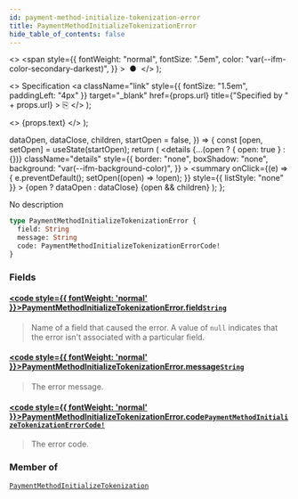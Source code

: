 ```yaml
---
id: payment-method-initialize-tokenization-error
title: PaymentMethodInitializeTokenizationError
hide_table_of_contents: false
---
```


  <>
    <span
      style={{
        fontWeight: "normal",
        fontSize: ".5em",
        color: "var(--ifm-color-secondary-darkest)",
      }}
    >
      &nbsp;●&nbsp;
    </span>
  </>
);

  <>
    Specification
    <a
      className="link"
      style={{ fontSize: "1.5em", paddingLeft: "4px" }}
      target="\_blank"
      href={props.url}
      title={"Specified by " + props.url}
    >
      ⎘
    </a>
  </>
);

  <>
    <span className={props.class}>{props.text}</span>
  </>
);


  dataOpen,
  dataClose,
  children,
  startOpen = false,
}) => {
  const [open, setOpen] = useState(startOpen);
  return (
    <details
      {...(open ? { open: true } : {})}
      className="details"
      style={{
        border: "none",
        boxShadow: "none",
        background: "var(--ifm-background-color)",
      }}
    >
      <summary
        onClick={(e) => {
          e.preventDefault();
          setOpen((open) => !open);
        }}
        style={{ listStyle: "none" }}
      >
        {open ? dataOpen : dataClose}
      </summary>
      {open && children}
    </details>
  );
};

No description

```graphql
type PaymentMethodInitializeTokenizationError {
  field: String
  message: String
  code: PaymentMethodInitializeTokenizationErrorCode!
}
```

### Fields

#### [<code style={{ fontWeight: 'normal' }}>PaymentMethodInitializeTokenizationError.<b>field</b></code>](#)<Bullet />[`String`](../../../api-reference/miscellaneous/scalars/string) <Badge class="badge badge--secondary" text="scalar"/>

> Name of a field that caused the error. A value of `null` indicates that the error isn't associated with a particular field.

#### [<code style={{ fontWeight: 'normal' }}>PaymentMethodInitializeTokenizationError.<b>message</b></code>](#)<Bullet />[`String`](../../../api-reference/miscellaneous/scalars/string) <Badge class="badge badge--secondary" text="scalar"/>

> The error message.

#### [<code style={{ fontWeight: 'normal' }}>PaymentMethodInitializeTokenizationError.<b>code</b></code>](#)<Bullet />[`PaymentMethodInitializeTokenizationErrorCode!`](../../../api-reference/payments/enums/payment-method-initialize-tokenization-error-code) <Badge class="badge badge--secondary" text="non-null"/> <Badge class="badge badge--secondary" text="enum"/>

> The error code.

### Member of

[`PaymentMethodInitializeTokenization`](../../../api-reference/payments/objects/payment-method-initialize-tokenization) <Badge class="badge badge--secondary" text="object"/>
